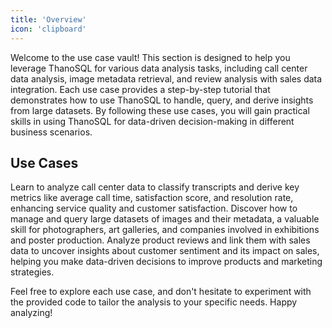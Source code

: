 ```yaml
---
title: 'Overview'
icon: 'clipboard'
---
```


Welcome to the use case vault! This section is designed to help you leverage ThanoSQL for various data analysis tasks, including call center data analysis, image metadata retrieval, and review analysis with sales data integration. Each use case provides a step-by-step tutorial that demonstrates how to use ThanoSQL to handle, query, and derive insights from large datasets. By following these use cases, you will gain practical skills in using ThanoSQL for data-driven decision-making in different business scenarios.

## Use Cases

<Card title="Call Center Data Analysis" icon="headset" iconType="duotone" href="/use-cases/use-case-1">
  Learn to analyze call center data to classify transcripts and derive key metrics like average call time, satisfaction score, and resolution rate, enhancing service quality and customer satisfaction.
</Card>

<Card title="Image Metadata Retrieval with ThanoSQL" icon="camera" iconType="duotone" href="/use-cases/use-case-2">
  Discover how to manage and query large datasets of images and their metadata, a valuable skill for photographers, art galleries, and companies involved in exhibitions and poster production.
</Card>

<Card title="Review Analysis and Sales Data Integration" icon="chart-line" iconType="duotone" href="/use-cases/use-case-3">
  Analyze product reviews and link them with sales data to uncover insights about customer sentiment and its impact on sales, helping you make data-driven decisions to improve products and marketing strategies.
</Card>

Feel free to explore each use case, and don't hesitate to experiment with the provided code to tailor the analysis to your specific needs. Happy analyzing!
